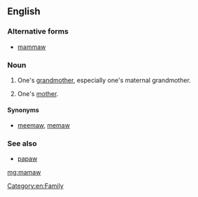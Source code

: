 ==English==

===Alternative forms===
* [[mammaw]]
===Noun===
{{en-noun}}

# {{context|US|dialect|Southern US|lang=en}} One's [[grandmother]], especially one's maternal grandmother.
# {{context|US|dialect|Southern US|less commonly|lang=en}} One's [[mother]].

====Synonyms====
* [[meemaw]], [[memaw]]

===See also===
* [[papaw]]

[[Category:en:Family]]

[[mg:mamaw]]
